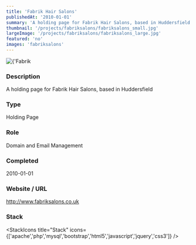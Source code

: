 ```yaml
---
title: 'Fabrik Hair Salons'
publishedAt: '2010-01-01'
summary: 'A holding page for Fabrik Hair Salons, based in Huddersfield'
thumbnail: '/projects/fabriksalons/fabriksalons_small.jpg'
largeImage: '/projects/fabriksalons/fabriksalons_large.jpg'
featured: 'no'
images: 'fabriksalons'
---
```


<div className="relative w-full h-[400px] sm:h-[600px] md:h-[760px] lg:h-[920px]">
  <Image
    alt={'Fabrik Hair Salons'}
    src={'/projects/fabriksalons/fabriksalons.jpg'}
    sizes="(max-width: 640px) 100%, 100%"
    fill={true}
    priority
    style={{
      objectFit: 'contain'
    }}
  />
</div>

### Description

A holding page for Fabrik Hair Salons, based in Huddersfield


### Type

Holding Page

### Role

Domain and Email Management

### Completed
2010-01-01

### Website / URL
http://www.fabriksalons.co.uk


### Stack

<StackIcons
  title="Stack"
  icons={['apache','php','mysql','bootstrap','html5','javascript','jquery','css3']}
  />
